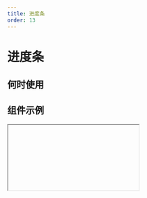```yaml
---
title: 进度条
order: 13
---
```


# 进度条

## 何时使用

## 组件示例

<Iframe url="https://pre-yida-performance3.alibaba-inc.com/developer/progress-v2?isRenderNav=false" />

## 组件属性

<!-- | 属性名   |  属性 code  | 类型 | 数据示例 | 动态属性 | 备注 |
| ------ | ------ | ------ | ------ | ----- | ----- |
| 尺寸 | size  | string  | "large" | 否 |  可选值："small", "middle", "large" |
| 形态 | shape  | string  | "line" | 否 | 可选值："line", "circle" |
| 百分比 | percent  | number  | 10  | 是 | 支持 0 到 100，超出范围，渲染不正常 |
| 状态 | state  | string  | "normal" | 否 | 可选值："normal", "success", "error" |
| 边框 | hasBorder  | bool  | false  | 否 | 是否含有边框，只有条形支持 |
| 色彩阶段变化模式 | progressive  | bool | false | 否 | 颜色随数字变化 | -->

<AttrTable dataSource={[{
  attr: '尺寸', 
  code: 'size', 
  type: 'string', 
  demo: '"large" ', 
  dafault:'', 
  desc: '可选值："small", "middle", "large"'
}, {
  attr: '形态', 
  code: 'shape', 
  type: 'string', 
  demo: '"line" ', 
  dafault:'normal', 
  desc: '可选值："line", "circle"'
}, {
  attr: '百分比', 
  code: 'percent', 
  type: 'number', 
  demo: "10 ", 
  dafault:'', 
  desc: '支持 0 到 100，超出范围，渲染不正常 '
}, {
  attr: '状态', 
  code: 'state', 
  type: 'string', 
  demo: '"normal" ', 
  dafault:'click', 
  desc: '可选值："normal", "success", "error"'
}, {
  attr: '边框', 
  code: 'hasBorder', 
  type: 'bool', 
  demo: 'false', 
  dafault:'', 
  desc: '是否含有边框，只有条形支持'
}, {
  attr: '色彩阶段变化模式', 
  code: 'progressive', 
  type: 'bool', 
  demo: 'false', 
  dafault:'', 
  desc: '颜色随数字变化'
}, 
]}
/>